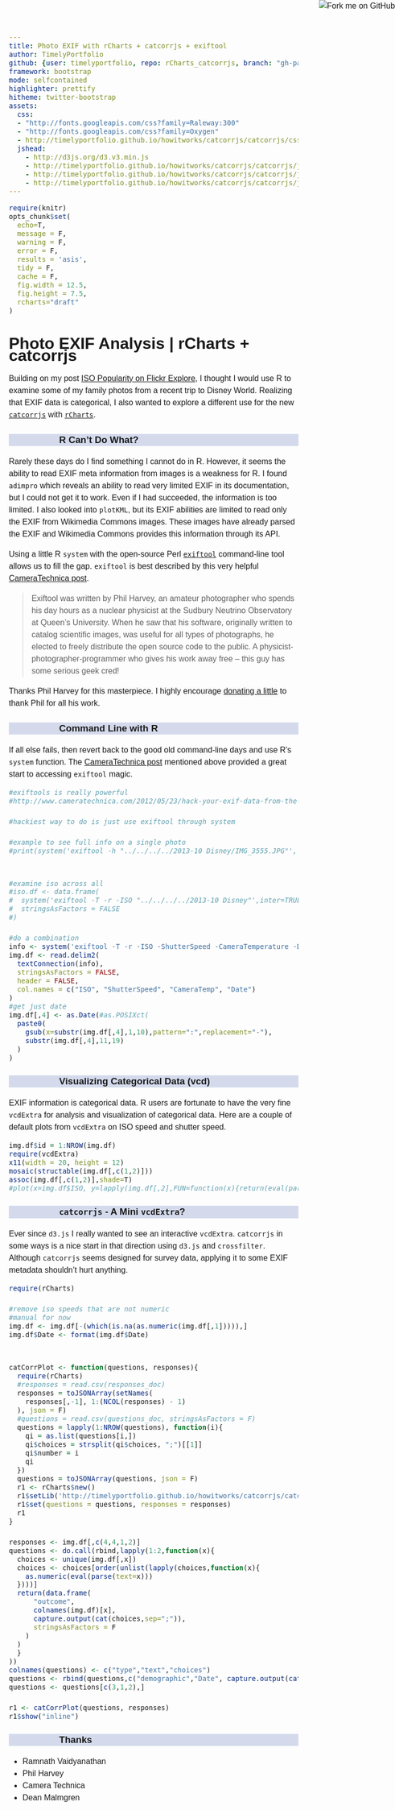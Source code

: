 ```yaml
---
title: Photo EXIF with rCharts + catcorrjs + exiftool
author: TimelyPortfolio
github: {user: timelyportfolio, repo: rCharts_catcorrjs, branch: "gh-pages"}
framework: bootstrap
mode: selfcontained
highlighter: prettify
hitheme: twitter-bootstrap
assets:
  css:
  - "http://fonts.googleapis.com/css?family=Raleway:300"
  - "http://fonts.googleapis.com/css?family=Oxygen"
  - http://timelyportfolio.github.io/howitworks/catcorrjs/catcorrjs/css/catcorr.css
  jshead: 
    - http://d3js.org/d3.v3.min.js
    - http://timelyportfolio.github.io/howitworks/catcorrjs/catcorrjs/js/crossfilter.min.js
    - http://timelyportfolio.github.io/howitworks/catcorrjs/catcorrjs/js/catcorr.min.js
    - http://timelyportfolio.github.io/howitworks/catcorrjs/catcorrjs/js/d3.tip.min.js
---
```

  
<style>
.container{width:900px;}

body{
  font-family: 'Oxygen', sans-serif;
  font-size: 16px;
  line-height: 24px;
}

h1,h2,h3,h4 {
font-family: 'Raleway', sans-serif;
}

.container { width: 1200px; }

h3 {
background-color: #D4DAEC;
  text-indent: 100px; 
}

h4 {
text-indent: 100px;
}
</style>
  
<a href="https://github.com/timelyportfolio/rCharts_catcorrjs"><img style="position: absolute; top: 0; right: 0; border: 0;" src="https://s3.amazonaws.com/github/ribbons/forkme_right_darkblue_121621.png" alt="Fork me on GitHub"></a>

```r
require(knitr)
opts_chunk$set(
  echo=T,
  message = F,
  warning = F,
  error = F,
  results = 'asis',
  tidy = F,
  cache = F,
  fig.width = 12.5,
  fig.height = 7.5,
  rcharts="draft"
)
```

# Photo EXIF Analysis | rCharts + catcorrjs

Building on my post [ISO Popularity on Flickr Explore](http://timelyportfolio.blogspot.com/2013/10/iso-popularity-on-flickr-explore.html), I thought I would use R to examine some of my family photos from a recent trip to Disney World.  Realizing that EXIF data is categorical, I also wanted to explore a different use for the new [`catcorrjs`](http://deanmalmgren.github.io/catcorrjs/) with [`rCharts`](http://rcharts.io/howitworks/catcorrjs).

### R Can't Do What?

Rarely these days do I find something I cannot do in R.  However, it seems the ability to read EXIF meta information from images is a weakness for R.  I found `adimpro` which reveals an ability to read very limited EXIF in its documentation, but I could not get it to work.  Even if I had succeeded, the information is too limited.  I also looked into `plotKML`, but its EXIF abilities are limited to read only the EXIF from Wikimedia Commons images.  These images have already parsed the EXIF and Wikimedia Commons provides this information through its API.

Using a little R `system` with the open-source Perl [`exiftool`](http://www.sno.phy.queensu.ca/~phil/exiftool/) command-line tool allows us to fill the gap.  `exiftool` is best described by this very helpful [CameraTechnica post](http://www.cameratechnica.com/2012/05/23/hack-your-exif-data-from-the-command-line-five-fun-uses-for-exiftool/).

<blockquote>
Exiftool was written by Phil Harvey, an amateur photographer who spends his day hours as a nuclear physicist at the Sudbury Neutrino Observatory at Queen’s University. When he saw that his software, originally written to catalog scientific images, was useful for all types of photographs, he elected to freely distribute the open source code to the public. A physicist-photographer-programmer who gives his work away free – this guy has some serious geek cred!
</blockquote>

Thanks Phil Harvey for this masterpiece.  I highly encourage [donating a little](http://www.sno.phy.queensu.ca/~phil/exiftool/#donate) to thank Phil for all his work.

### Command Line with R
If all else fails, then revert back to the good old command-line days and use R's `system` function.  The [CameraTechnica post](http://www.cameratechnica.com/2012/05/23/hack-your-exif-data-from-the-command-line-five-fun-uses-for-exiftool/) mentioned above provided a great start to accessing `exiftool` magic.

```r
#exiftools is really powerful
#http://www.cameratechnica.com/2012/05/23/hack-your-exif-data-from-the-command-line-five-fun-uses-for-exiftool/

#hackiest way to do is just use exiftool through system

#example to see full info on a single photo
#print(system('exiftool -h "../../../../2013-10 Disney/IMG_3555.JPG"', inter=TRUE))


#examine iso across all
#iso.df <- data.frame(
#  system('exiftool -T -r -ISO "../../../../2013-10 Disney"',inter=TRUE),
#  stringsAsFactors = FALSE
#)

#do a combination
info <- system('exiftool -T -r -ISO -ShutterSpeed -CameraTemperature -DateTimeOriginal "../../../../2013-10 Disney"',inter=TRUE)
img.df <- read.delim2(
  textConnection(info),
  stringsAsFactors = FALSE,
  header = FALSE,
  col.names = c("ISO", "ShutterSpeed", "CameraTemp", "Date")
)
#get just date
img.df[,4] <- as.Date(#as.POSIXct(
  paste0(
    gsub(x=substr(img.df[,4],1,10),pattern=":",replacement="-"),
    substr(img.df[,4],11,19)
  )
)
```

### Visualizing Categorical Data (vcd)

EXIF information is categorical data.  R users are fortunate to have the very fine `vcdExtra` for analysis and visualization of categorical data.  Here are a couple of default plots from `vcdExtra` on ISO speed and shutter speed.

```r
img.df$id = 1:NROW(img.df)
require(vcdExtra)
x11(width = 20, height = 12)
mosaic(structable(img.df[,c(1,2)]))
assoc(img.df[,c(1,2)],shade=T)
#plot(x=img.df$ISO, y=lapply(img.df[,2],FUN=function(x){return(eval(parse(text=x)))}))
```

### `catcorrjs` - A Mini `vcdExtra`?

Ever since `d3.js` I really wanted to see an interactive `vcdExtra`.  `catcorrjs` in some ways is a nice start in that direction using `d3.js` and `crossfilter`.  Although `catcorrjs` seems designed for survey data, applying it to some EXIF metadata shouldn't hurt anything.

```r
require(rCharts)

#remove iso speeds that are not numeric
#manual for now
img.df <- img.df[-(which(is.na(as.numeric(img.df[,1])))),]
img.df$Date <- format(img.df$Date)


catCorrPlot <- function(questions, responses){
  require(rCharts)
  #responses = read.csv(responses_doc)
  responses = toJSONArray(setNames(
    responses[,-1], 1:(NCOL(responses) - 1)
  ), json = F)
  #questions = read.csv(questions_doc, stringsAsFactors = F)
  questions = lapply(1:NROW(questions), function(i){
    qi = as.list(questions[i,])
    qi$choices = strsplit(qi$choices, ";")[[1]]
    qi$number = i
    qi
  })
  questions = toJSONArray(questions, json = F)
  r1 <- rCharts$new()
  r1$setLib('http://timelyportfolio.github.io/howitworks/catcorrjs/catcorrjs')
  r1$set(questions = questions, responses = responses)
  r1
}

responses <- img.df[,c(4,4,1,2)]
questions <- do.call(rbind,lapply(1:2,function(x){
  choices <- unique(img.df[,x])
  choices <- choices[order(unlist(lapply(choices,function(x){
    as.numeric(eval(parse(text=x)))
  })))]
  return(data.frame(
      "outcome",
      colnames(img.df)[x],
      capture.output(cat(choices,sep=";")),
      stringsAsFactors = F
    )
  )
  }
))
colnames(questions) <- c("type","text","choices")
questions <- rbind(questions,c("demographic","Date", capture.output(cat(unique(img.df[,4]),sep=";"))))
questions <- questions[c(3,1,2),]   

r1 <- catCorrPlot(questions, responses)
r1$show("inline")
```

### Thanks
- Ramnath Vaidyanathan
- Phil Harvey
- Camera Technica
- Dean Malmgren


